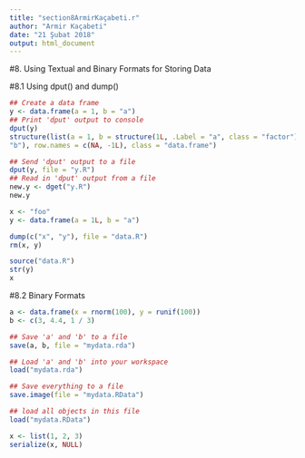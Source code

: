 ---
title: "section8ArmirKaçabeti.r"
author: "Armir Kaçabeti"
date: "21 Şubat 2018"
output: html_document
---

#8. Using Textual and Binary Formats for Storing Data

#8.1 Using dput() and dump()
```{r}
## Create a data frame
y <- data.frame(a = 1, b = "a")
## Print 'dput' output to console
dput(y)
structure(list(a = 1, b = structure(1L, .Label = "a", class = "factor")), .Names = c("a",
"b"), row.names = c(NA, -1L), class = "data.frame")
```

```{r}
## Send 'dput' output to a file
dput(y, file = "y.R")
## Read in 'dput' output from a file
new.y <- dget("y.R")
new.y
```

```{r}
x <- "foo"
y <- data.frame(a = 1L, b = "a")
```

```{r}
dump(c("x", "y"), file = "data.R")
rm(x, y)
```

```{r}
source("data.R")
str(y)
x
```

#8.2 Binary Formats
```{r}
a <- data.frame(x = rnorm(100), y = runif(100))
b <- c(3, 4.4, 1 / 3)

## Save 'a' and 'b' to a file
save(a, b, file = "mydata.rda")

## Load 'a' and 'b' into your workspace
load("mydata.rda")

```

```{r}
## Save everything to a file
save.image(file = "mydata.RData")

## load all objects in this file
load("mydata.RData")
```

```{r}
x <- list(1, 2, 3)
serialize(x, NULL)
```



